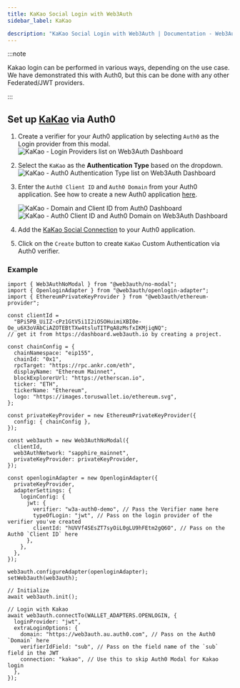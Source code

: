 ```yaml
---
title: KaKao Social Login with Web3Auth
sidebar_label: KaKao

description: "KaKao Social Login with Web3Auth | Documentation - Web3Auth"
---
```


:::note

Kakao login can be performed in various ways, depending on the use case. We have demonstrated this
with Auth0, but this can be done with any other Federated/JWT providers.

:::

## Set up [KaKao](https://marketplace.auth0.com/integrations/kakao-login) via Auth0

1. Create a verifier for your Auth0 application by selecting `Auth0` as the Login provider from this
   modal.
   ![KaKao - Login Providers list on Web3Auth Dashboard](/images/dashboard/create-verifier-auth0.png)
2. Select the `KaKao` as the **Authentication Type** based on the dropdown.
   ![KaKao - Auth0 Authentication Type list on Web3Auth Dashboard](/images/dashboard/create-verifier-google.png)
3. Enter the `Auth0 Client ID` and `Auth0 Domain` from your Auth0 application. See how to create a
   new Auth0 application [here](https://auth0.com/docs/quickstart/webapp/).

   ![KaKao - Domain and Client ID from Auth0 Dashboard](/images/dashboard/create-verifier-auth0-filled-common.png)
   ![KaKao - Auth0 Client ID and Auth0 Domain on Web3Auth Dashboard](/images/dashboard/create-verifier-auth0-unfilled.png)

4. Add the [KaKao Social Connection](https://marketplace.auth0.com/integrations/kakao-login) to your
   Auth0 application.
5. Click on the `Create` button to create `KaKao` Custom Authentication via Auth0 verifier.

### Example

```tsx
import { Web3AuthNoModal } from "@web3auth/no-modal";
import { OpenloginAdapter } from "@web3auth/openlogin-adapter";
import { EthereumPrivateKeyProvider } from "@web3auth/ethereum-provider";

const clientId =
  "BPi5PB_UiIZ-cPz1GtV5i1I2iOSOHuimiXBI0e-Oe_u6X3oVAbCiAZOTEBtTXw4tsluTITPqA8zMsfxIKMjiqNQ";
// get it from https://dashboard.web3auth.io by creating a project.

const chainConfig = {
  chainNamespace: "eip155",
  chainId: "0x1",
  rpcTarget: "https://rpc.ankr.com/eth",
  displayName: "Ethereum Mainnet",
  blockExplorerUrl: "https://etherscan.io",
  ticker: "ETH",
  tickerName: "Ethereum",
  logo: "https://images.toruswallet.io/ethereum.svg",
};

const privateKeyProvider = new EthereumPrivateKeyProvider({
  config: { chainConfig },
});

const web3auth = new Web3AuthNoModal({
  clientId,
  web3AuthNetwork: "sapphire_mainnet",
  privateKeyProvider: privateKeyProvider,
});

const openloginAdapter = new OpenloginAdapter({
  privateKeyProvider,
  adapterSettings: {
    loginConfig: {
      jwt: {
        verifier: "w3a-auth0-demo", // Pass the Verifier name here
        typeOfLogin: "jwt", // Pass on the login provider of the verifier you've created
        clientId: "hUVVf4SEsZT7syOiL0gLU9hFEtm2gQ6O", // Pass on the Auth0 `Client ID` here
      },
    },
  },
});

web3auth.configureAdapter(openloginAdapter);
setWeb3auth(web3auth);

// Initialize
await web3auth.init();

// Login with Kakao
await web3auth.connectTo(WALLET_ADAPTERS.OPENLOGIN, {
  loginProvider: "jwt",
  extraLoginOptions: {
    domain: "https://web3auth.au.auth0.com", // Pass on the Auth0 `Domain` here
    verifierIdField: "sub", // Pass on the field name of the `sub` field in the JWT
    connection: "kakao", // Use this to skip Auth0 Modal for Kakao login
  },
});
```
